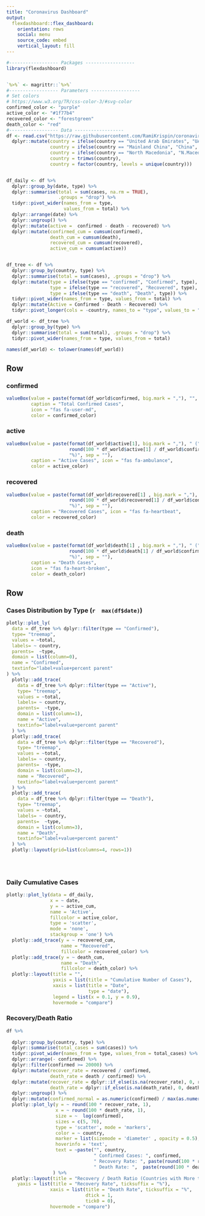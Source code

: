 ```yaml
---
title: "Coronavirus Dashboard"
output: 
  flexdashboard::flex_dashboard:
    orientation: rows
    social: menu
    source_code: embed
    vertical_layout: fill
---
```


```r
#------------------ Packages ------------------
library(flexdashboard)


`%>%` <- magrittr::`%>%`
#------------------ Parameters ------------------
# Set colors
# https://www.w3.org/TR/css-color-3/#svg-color
confirmed_color <- "purple"
active_color <- "#1f77b4"
recovered_color <- "forestgreen"
death_color <- "red"
#------------------ Data ------------------
df <- read.csv("https://raw.githubusercontent.com/RamiKrispin/coronavirus/master/csv/coronavirus.csv", stringsAsFactors = FALSE) %>%
  dplyr::mutate(country = ifelse(country == "United Arab Emirates", "UAE", country),
                country = ifelse(country == "Mainland China", "China", country),
                country = ifelse(country == "North Macedonia", "N.Macedonia", country),
                country = trimws(country),
                country = factor(country, levels = unique(country)))


df_daily <- df %>% 
  dplyr::group_by(date, type) %>%
  dplyr::summarise(total = sum(cases, na.rm = TRUE),
                   .groups = "drop") %>%
  tidyr::pivot_wider(names_from = type,
                     values_from = total) %>%
  dplyr::arrange(date) %>%
  dplyr::ungroup() %>%
  dplyr::mutate(active =  confirmed - death - recovered) %>%
  dplyr::mutate(confirmed_cum = cumsum(confirmed),
                death_cum = cumsum(death),
                recovered_cum = cumsum(recovered),
                active_cum = cumsum(active))


df_tree <- df %>%
  dplyr::group_by(country, type) %>%
  dplyr::summarise(total = sum(cases), .groups = "drop") %>%
  dplyr::mutate(type = ifelse(type == "confirmed", "Confirmed", type),
                type = ifelse(type == "recovered", "Recovered", type),
                type = ifelse(type == "death", "Death", type)) %>%
  tidyr::pivot_wider(names_from = type, values_from = total) %>%
  dplyr::mutate(Active = Confirmed - Death - Recovered) %>%
  tidyr::pivot_longer(cols = -country, names_to = "type", values_to = "total")

df_world <- df_tree %>%
  dplyr::group_by(type) %>%
  dplyr::summarise(total = sum(total), .groups = "drop") %>%
  tidyr::pivot_wider(names_from = type, values_from = total)

names(df_world) <- tolower(names(df_world))

```


Row
-----------------------------------------------------------------------

### confirmed {.value-box}

```r

valueBox(value = paste(format(df_world$confirmed, big.mark = ","), "", sep = " "), 
         caption = "Total Confirmed Cases", 
         icon = "fas fa-user-md", 
         color = confirmed_color)
```


### active {.value-box}

```r
valueBox(value = paste(format(df_world$active[1], big.mark = ","), " (",
                       round(100 * df_world$active[1] / df_world$confirmed[1], 1), 
                       "%)", sep = ""), 
         caption = "Active Cases", icon = "fas fa-ambulance", 
         color = active_color)
```

### recovered {.value-box}

```r
valueBox(value = paste(format(df_world$recovered[1] , big.mark = ","), " (",
                       round(100 * df_world$recovered[1] / df_world$confirmed[1], 1), 
                       "%)", sep = ""), 
         caption = "Recovered Cases", icon = "fas fa-heartbeat", 
         color = recovered_color)
```

### death {.value-box}

```r

valueBox(value = paste(format(df_world$death[1] , big.mark = ","), " (",
                       round(100 * df_world$death[1] / df_world$confirmed[1], 1), 
                       "%)", sep = ""),
         caption = "Death Cases", 
         icon = "fas fa-heart-broken", 
         color = death_color)
```


Row {.tabset}
-----------------------------------------------------------------------

### Cases Distribution by Type (`r  max(df$date)`)

```r


plotly::plot_ly(
  data = df_tree %>% dplyr::filter(type == "Confirmed"),
  type= "treemap",
  values = ~total,
  labels= ~ country,
  parents=  ~type,
  domain = list(column=0),
  name = "Confirmed",
  textinfo="label+value+percent parent"
) %>%
  plotly::add_trace(
    data = df_tree %>% dplyr::filter(type == "Active"),
    type= "treemap",
    values = ~total,
    labels= ~ country,
    parents=  ~type,
    domain = list(column=1),
    name = "Active",
    textinfo="label+value+percent parent"
  ) %>%
  plotly::add_trace(
    data = df_tree %>% dplyr::filter(type == "Recovered"),
    type= "treemap",
    values = ~total,
    labels= ~ country,
    parents=  ~type,
    domain = list(column=2),
    name = "Recovered",
    textinfo="label+value+percent parent"
  ) %>%
  plotly::add_trace(
    data = df_tree %>% dplyr::filter(type == "Death"),
    type= "treemap",
    values = ~total,
    labels= ~ country,
    parents=  ~type,
    domain = list(column=3),
    name = "Death",
    textinfo="label+value+percent parent"
  ) %>%
  plotly::layout(grid=list(columns=4, rows=1))
  

  


```

### Daily Cumulative Cases
    
```r
plotly::plot_ly(data = df_daily,
                x = ~ date,
                y = ~ active_cum, 
                name = 'Active', 
                fillcolor = active_color,
                type = 'scatter',
                mode = 'none', 
                stackgroup = 'one') %>%
  plotly::add_trace(y = ~ recovered_cum,
                    name = "Recovered",
                    fillcolor = recovered_color) %>%
  plotly::add_trace(y = ~ death_cum,
                    name = "Death",
                    fillcolor = death_color) %>%
  plotly::layout(title = "",
                 yaxis = list(title = "Cumulative Number of Cases"),
                 xaxis = list(title = "Date",
                              type = "date"),
                 legend = list(x = 0.1, y = 0.9),
                 hovermode = "compare")

```




### Recovery/Death Ratio

```r
df %>% 
  
  dplyr::group_by(country, type) %>%
  dplyr::summarise(total_cases = sum(cases)) %>%
  tidyr::pivot_wider(names_from = type, values_from = total_cases) %>%
  dplyr::arrange(- confirmed) %>%
  dplyr::filter(confirmed >= 20000) %>%
  dplyr::mutate(recover_rate = recovered / confirmed,
                death_rate = death / confirmed) %>% 
  dplyr::mutate(recover_rate = dplyr::if_else(is.na(recover_rate), 0, recover_rate),
                death_rate = dplyr::if_else(is.na(death_rate), 0, death_rate)) %>%
  dplyr::ungroup() %>%
  dplyr::mutate(confirmed_normal = as.numeric(confirmed) / max(as.numeric(confirmed))) %>%
  plotly::plot_ly(y = ~ round(100 * recover_rate, 1),
                  x = ~ round(100 * death_rate, 1),
                  size = ~  log(confirmed),
                  sizes = c(5, 70),
                  type = 'scatter', mode = 'markers',
                  color = ~ country,
                  marker = list(sizemode = 'diameter' , opacity = 0.5),
                  hoverinfo = 'text',
                  text = ~paste("", country, 
                                " Confirmed Cases: ", confirmed,
                                " Recovery Rate: ", paste(round(100 * recover_rate, 1), "%", sep = ""),
                                " Death Rate: ",  paste(round(100 * death_rate, 1), "%", sep = ""))
                 ) %>%
  plotly::layout(title = "Recovery / Death Ratio (Countries with More than 20,000 Cases)",
    yaxis = list(title = "Recovery Rate", ticksuffix = "%"),
                xaxis = list(title = "Death Rate", ticksuffix = "%", 
                             dtick = 1, 
                             tick0 = 0),
                hovermode = "compare")
```